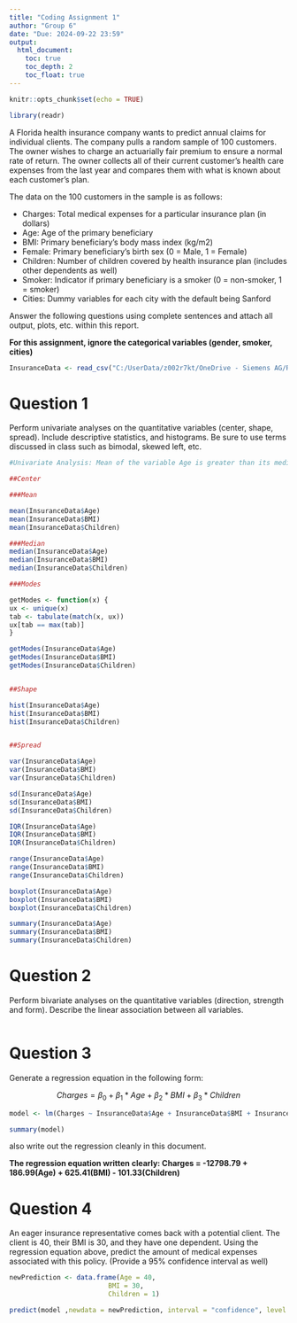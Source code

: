```yaml
---
title: "Coding Assignment 1"
author: "Group 6"
date: "Due: 2024-09-22 23:59"
output: 
  html_document:
    toc: true
    toc_depth: 2
    toc_float: true
---
```


```r
knitr::opts_chunk$set(echo = TRUE)
```

```r
library(readr)

```


A Florida health insurance company wants to predict annual claims for individual clients. The company pulls a random sample of 100 customers. The owner wishes to charge an actuarially fair premium to ensure a normal rate of return. The owner collects all of their current customer’s health care expenses from the last year and compares them with what is known about each customer’s plan. 

The data on the 100 customers in the sample is as follows:

-	Charges: Total medical expenses for a particular insurance plan (in dollars)
-	Age: Age of the primary beneficiary
-	BMI: Primary beneficiary’s body mass index (kg/m2)
-	Female: Primary beneficiary’s birth sex (0 = Male, 1 = Female)
-	Children: Number of children covered by health insurance plan (includes other dependents as well)
-	Smoker: Indicator if primary beneficiary is a smoker (0 = non-smoker, 1 = smoker)
-	Cities: Dummy variables for each city with the default being Sanford

Answer the following questions using complete sentences and attach all output, plots, etc. within this report.


**For this assignment, ignore the categorical variables (gender, smoker, cities)**

```r

InsuranceData <- read_csv("C:/UserData/z002r7kt/OneDrive - Siemens AG/Reference Documents/Learnings/Fall-24_ECO6416_Group6/Insurance_Data_Group6.csv")


```



# Question 1

Perform univariate analyses on the quantitative variables (center, shape, spread). Include descriptive statistics, and histograms. Be sure to use terms discussed in class such as bimodal, skewed left, etc.

```r
#Univariate Analysis: Mean of the variable Age is greater than its median thus it is right skewed. Hence, mean is no longer a good measure of center for the univariate analysis using the variable Age, instead median should be used. Mean of the variables BMI & Children are approximately equal to their median thus they are symmetric, however, since the variable is BMI multi-modal and Children doesn't contain any mode, they are not normal distribution and cannot use mean and standard deviation. 

##Center

###Mean

mean(InsuranceData$Age)
mean(InsuranceData$BMI)
mean(InsuranceData$Children)

###Median
median(InsuranceData$Age)
median(InsuranceData$BMI)
median(InsuranceData$Children)

###Modes

getModes <- function(x) {
ux <- unique(x)
tab <- tabulate(match(x, ux))
ux[tab == max(tab)]
}

getModes(InsuranceData$Age)
getModes(InsuranceData$BMI)
getModes(InsuranceData$Children)


##Shape

hist(InsuranceData$Age)
hist(InsuranceData$BMI)
hist(InsuranceData$Children)


##Spread

var(InsuranceData$Age)
var(InsuranceData$BMI)
var(InsuranceData$Children)

sd(InsuranceData$Age)
sd(InsuranceData$BMI)
sd(InsuranceData$Children)

IQR(InsuranceData$Age)
IQR(InsuranceData$BMI)
IQR(InsuranceData$Children)

range(InsuranceData$Age)
range(InsuranceData$BMI)
range(InsuranceData$Children)

boxplot(InsuranceData$Age)
boxplot(InsuranceData$BMI)
boxplot(InsuranceData$Children)

summary(InsuranceData$Age)
summary(InsuranceData$BMI)
summary(InsuranceData$Children)

```

# Question 2

Perform bivariate analyses on the quantitative variables (direction, strength and form). Describe the linear association between all variables. 

```r

```

# Question 3

Generate a regression equation in the following form:

$$Charges = \beta_{0}+\beta_{1}*Age+\beta_{2}*BMI+\beta_{3}*Children$$

```r

model <- lm(Charges ~ InsuranceData$Age + InsuranceData$BMI + InsuranceData$Children, data = InsuranceData)

summary(model)

```

also write out the regression cleanly in this document.

**The regression equation written clearly: Charges = -12798.79 + 186.99(Age) + 625.41(BMI) - 101.33(Children)**

# Question 4

An eager insurance representative comes back with a potential client. The client is 40, their BMI is 30, and they have one dependent. Using the regression equation above, predict the amount of medical expenses associated with this policy. (Provide a 95% confidence interval as well)


```r
newPrediction <- data.frame(Age = 40, 
                         BMI = 30, 
                         Children = 1)

predict(model ,newdata = newPrediction, interval = "confidence", level = 0.95)
```

